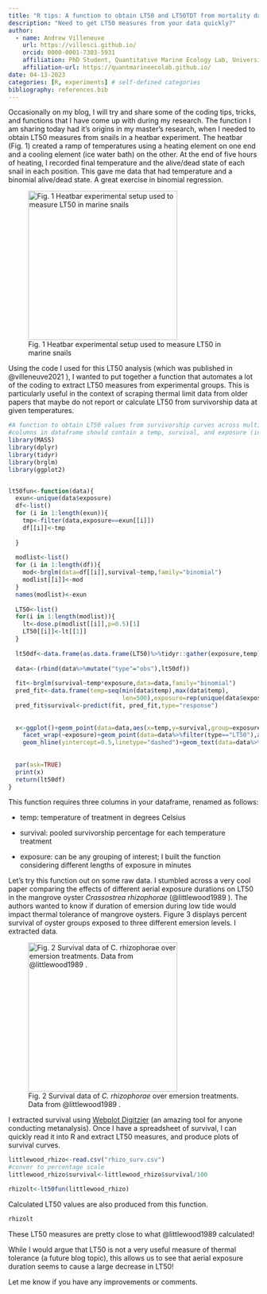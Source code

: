 ```yaml
---
title: "R tips: A function to obtain LT50 and LT50TDT from mortality data"
description: "Need to get LT50 measures from your data quickly?"
author:
  - name: Andrew Villeneuve
    url: https://villesci.github.io/
    orcid: 0000-0001-7303-5931
    affiliation: PhD Student, Quantitative Marine Ecology Lab, University of New Hampshire
    affiliation-url: https://quantmarineecolab.github.io/
date: 04-13-2023
categories: [R, experiments] # self-defined categories
bibliography: references.bib
---
```


Occasionally on my blog, I will try and share some of the coding tips, tricks, and functions that I have come up with during my research. The function I am sharing today had it's origins in my master's research, when I needed to obtain LT50 measures from snails in a heatbar experiment. The heatbar (Fig. 1) created a ramp of temperatures using a heating element on one end and a cooling element (ice water bath) on the other. At the end of five hours of heating, I recorded final temperature and the alive/dead state of each snail in each position. This gave me data that had temperature and a binomial alive/dead state. A great exercise in binomial regression.

![Fig. 1 Heatbar experimental setup used to measure LT50 in marine snails](heatbar.JPG){width="300"}

Using the code I used for this LT50 analysis (which was published in @villeneuve2021 ), I wanted to put together a function that automates a lot of the coding to extract LT50 measures from experimental groups. This is particularly useful in the context of scraping thermal limit data from older papers that maybe do not report or calculate LT50 from survivorship data at given temperatures.

```r
#A function to obtain LT50 values from survivorship curves across multiple temperature exposures
#columns in dataframe should contain a temp, survival, and exposure (in minutes) column
library(MASS)
library(dplyr)
library(tidyr)
library(brglm)
library(ggplot2)


lt50fun<-function(data){
  exun<-unique(data$exposure)
  df<-list()
  for (i in 1:length(exun)){
    tmp<-filter(data,exposure==exun[[i]])
    df[[i]]<-tmp
    
  }
  
  modlist<-list()
  for (i in 1:length(df)){
    mod<-brglm(data=df[[i]],survival~temp,family="binomial")
    modlist[[i]]<-mod
  }
  names(modlist)<-exun
  
  LT50<-list()
  for(i in 1:length(modlist)){
    lt<-dose.p(modlist[[i]],p=0.5)[1]
    LT50[[i]]<-lt[[1]]
  }
  
  lt50df<-data.frame(as.data.frame(LT50)%>%tidyr::gather(exposure,temp)%>%mutate(exposure=exun)%>%mutate("survival"=0.5))%>%mutate("type"="LT50")
  
  data<-(rbind(data%>%mutate("type"="obs"),lt50df))
  
  fit<-brglm(survival~temp*exposure,data=data,family="binomial")
  pred_fit<-data.frame(temp=seq(min(data$temp),max(data$temp),
                                len=500),exposure=rep(unique(data$exposure),each=500))
  pred_fit$survival<-predict(fit, pred_fit,type="response")
  
  
  x<-ggplot()+geom_point(data=data,aes(x=temp,y=survival,group=exposure))+geom_line(data=pred_fit,aes(x=temp,y=survival))+
    facet_wrap(~exposure)+geom_point(data=data%>%filter(type=="LT50"),aes(x=temp,y=survival,group=exposure),color="red")+
    geom_hline(yintercept=0.5,linetype="dashed")+geom_text(data=data%>%filter(type=="LT50"),aes(x=temp,y=survival,label=sprintf(fmt="%0.2f",round(temp,digits=2))),nudge_y=0.03,nudge_x=-2)
  
  
  par(ask=TRUE)
  print(x)
  return(lt50df)
}

```

This function requires three columns in your dataframe, renamed as follows:

-   temp: temperature of treatment in degrees Celsius

-   survival: pooled survivorship percentage for each temperature treatment

-   exposure: can be any grouping of interest; I built the function considering different lengths of exposure in minutes

Let's try this function out on some raw data. I stumbled across a very cool paper comparing the effects of different aerial exposure durations on LT50 in the mangrove oyster *Crassostrea rhizophorae* (@littlewood1989 ). The authors wanted to know if duration of emersion during low tide would impact thermal tolerance of mangrove oysters. Figure 3 displays percent survival of oyster groups exposed to three different emersion levels. I extracted data.

![Fig. 2 Survival data of *C. rhizophorae* over emersion treatments. Data from @littlewood1989 .](littlewood_fig3.PNG){width="300"}

I extracted survival using [Webplot Digitzier](https://automeris.io/WebPlotDigitizer/) (an amazing tool for anyone conducting metanalysis). Once I have a spreadsheet of survival, I can quickly read it into R and extract LT50 measures, and produce plots of survival curves. 

```r
littlewood_rhizo<-read.csv("rhizo_surv.csv")
#conver to percentage scale
littlewood_rhizo$survival<-littlewood_rhizo$survival/100

rhizolt<-lt50fun(littlewood_rhizo)

```

Calculated LT50 values are also produced from this function.

```r

rhizolt
```

These LT50 measures are pretty close to what @littlewood1989 calculated! 

While I would argue that LT50 is not a very useful measure of thermal tolerance (a future blog topic), this allows us to see that aerial exposure duration seems to cause a large decrease in LT50!

Let me know if you have any improvements or comments.


